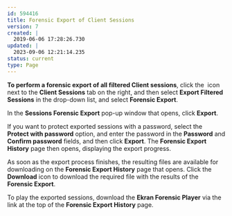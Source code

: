 ---
id: 594416
title: Forensic Export of Client Sessions
version: 7
created: |
  2019-06-06 17:28:26.730
updated: |
  2023-09-06 12:21:14.235
status: current
type: Page
---

**To perform a forensic export of all filtered Client sessions**, click the  icon next to the **Client Sessions** tab on the right, and then select **Export Filtered Sessions** in the drop-down list, and select **Forensic Export**.

In the **Sessions Forensic Export** pop-up window that opens, click **Export**.

If you want to protect exported sessions with a password, select the **Protect with password** option, and enter the password in the **Password** and **Confirm password** fields, and then click **Export**. The **Forensic Export History** page then opens, displaying the export progress.

As soon as the export process finishes, the resulting files are available for downloading on the **Forensic Export History** page that opens. Click the **Download** icon to download the required file with the results of the **Forensic Export**.

To play the exported sessions, download the **Ekran Forensic Player** via the link at the top of the **Forensic Export History** page.

